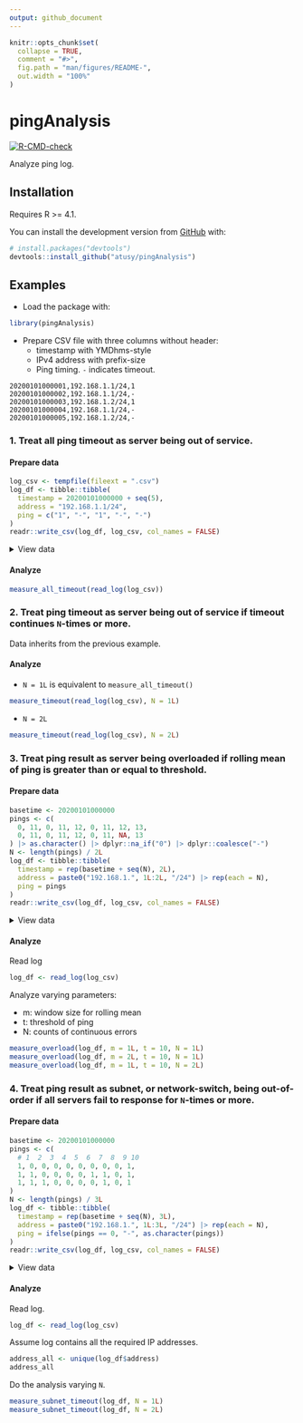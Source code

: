 ```yaml
---
output: github_document
---
```


<!-- README.md is generated from README.Rmd. Please edit that file -->

```r
knitr::opts_chunk$set(
  collapse = TRUE,
  comment = "#>",
  fig.path = "man/figures/README-",
  out.width = "100%"
)
```

# pingAnalysis

<!-- badges: start -->
[![R-CMD-check](https://github.com/atusy/pingAnalysis/workflows/R-CMD-check/badge.svg)](https://github.com/atusy/pingAnalysis/actions)
<!-- badges: end -->

Analyze ping log.

## Installation

Requires R >= 4.1.

You can install the development version from [GitHub](https://github.com/) with:

``` r
# install.packages("devtools")
devtools::install_github("atusy/pingAnalysis")
```

## Examples

- Load the package with:

```r
library(pingAnalysis)
```

- Prepare CSV file with three columns without header:
    - timestamp with YMDhms-style
    - IPv4 address with prefix-size
    - Ping timing. `-` indicates timeout.

```csv
20200101000001,192.168.1.1/24,1
20200101000002,192.168.1.1/24,-
20200101000003,192.168.1.2/24,1
20200101000004,192.168.1.1/24,-
20200101000005,192.168.1.2/24,-
```

### 1. Treat all ping timeout as server being out of service.

#### Prepare data

```r
log_csv <- tempfile(fileext = ".csv")
log_df <- tibble::tibble(
  timestamp = 20200101000000 + seq(5),
  address = "192.168.1.1/24",
  ping = c("1", "-", "1", "-", "-")
)
readr::write_csv(log_df, log_csv, col_names = FALSE)
```

<details><summary>View data</summary>

```r
cat(readr::read_lines(log_csv), sep = "\n")
```

</details>

#### Analyze

```r
measure_all_timeout(read_log(log_csv))
```

### 2. Treat ping timeout as server being out of service **if timeout continues `N`-times or more**.

Data inherits from the previous example.

#### Analyze

- `N = 1L` is equivalent to `measure_all_timeout()`

```r
measure_timeout(read_log(log_csv), N = 1L)
```

- `N = 2L`

```r
measure_timeout(read_log(log_csv), N = 2L)
```

### 3. Treat ping result as server being overloaded if rolling mean of ping is greater than or equal to threshold.

#### Prepare data

```r
basetime <- 20200101000000
pings <- c(
  0, 11, 0, 11, 12, 0, 11, 12, 13,
  0, 11, 0, 11, 12, 0, 11, NA, 13
) |> as.character() |> dplyr::na_if("0") |> dplyr::coalesce("-")
N <- length(pings) / 2L
log_df <- tibble::tibble(
  timestamp = rep(basetime + seq(N), 2L),
  address = paste0("192.168.1.", 1L:2L, "/24") |> rep(each = N),
  ping = pings
)
readr::write_csv(log_df, log_csv, col_names = FALSE)
```

<details><summary>View data</summary>

```r
cat(readr::read_lines(log_csv), sep = "\n")
```

</details>

#### Analyze

Read log

```r
log_df <- read_log(log_csv)
```

Analyze varying parameters:

- m: window size for rolling mean
- t: threshold of ping
- N: counts of continuous errors

```r
measure_overload(log_df, m = 1L, t = 10, N = 1L)
measure_overload(log_df, m = 2L, t = 10, N = 1L)
measure_overload(log_df, m = 1L, t = 10, N = 2L)
```

### 4. Treat ping result as **subnet**, or network-switch, being out-of-order if all servers fail to response for `N`-times or more.

#### Prepare data

```r
basetime <- 20200101000000
pings <- c(
  # 1  2  3  4  5  6  7  8  9 10
  1, 0, 0, 0, 0, 0, 0, 0, 0, 1,
  1, 1, 0, 0, 0, 0, 1, 1, 0, 1,
  1, 1, 1, 0, 0, 0, 0, 1, 0, 1
)
N <- length(pings) / 3L
log_df <- tibble::tibble(
  timestamp = rep(basetime + seq(N), 3L),
  address = paste0("192.168.1.", 1L:3L, "/24") |> rep(each = N),
  ping = ifelse(pings == 0, "-", as.character(pings))
)
readr::write_csv(log_df, log_csv, col_names = FALSE)
```

<details><summary>View data</summary>

```r
cat(readr::read_lines(log_csv), sep = "\n")
```

</details>

#### Analyze

Read log.

```r
log_df <- read_log(log_csv)
```

Assume log contains all the required IP addresses.

```r
address_all <- unique(log_df$address)
address_all
```

Do the analysis varying `N`.

```r
measure_subnet_timeout(log_df, N = 1L)
measure_subnet_timeout(log_df, N = 2L)
```


